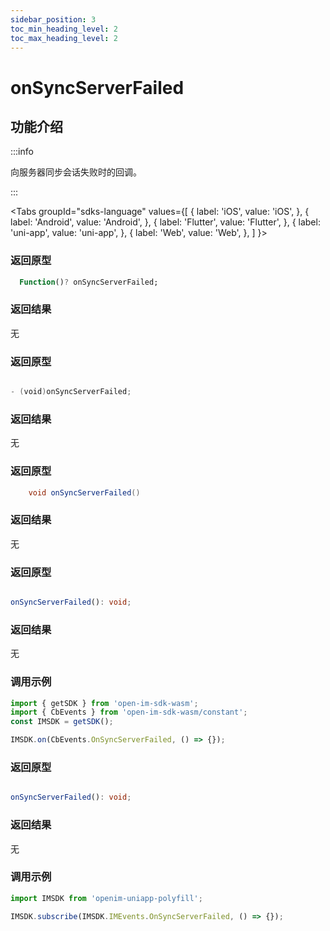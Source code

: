```yaml
---
sidebar_position: 3
toc_min_heading_level: 2
toc_max_heading_level: 2
---
```


# onSyncServerFailed

## 功能介绍

:::info

向服务器同步会话失败时的回调。

:::

<Tabs
groupId="sdks-language"
values={[
{ label: 'iOS', value: 'iOS', },
{ label: 'Android', value: 'Android', },
{ label: 'Flutter', value: 'Flutter', },
{ label: 'uni-app', value: 'uni-app', },
{ label: 'Web', value: 'Web', },
]
}>

<TabItem value="Flutter">

### 返回原型

```dart showLineNumbers
  Function()? onSyncServerFailed;
```

### 返回结果

无

</TabItem>

<TabItem value="iOS">

### 返回原型

```swift showLineNumbers

- (void)onSyncServerFailed;

```

### 返回结果

无

</TabItem>

<TabItem value="Android">

### 返回原型

```java showLineNumbers
    void onSyncServerFailed()
```

### 返回结果

无


</TabItem>

<TabItem value="Web">

### 返回原型

```ts showLineNumbers

onSyncServerFailed(): void;

```

### 返回结果

无

### 调用示例

```js showLineNumbers
import { getSDK } from 'open-im-sdk-wasm';
import { CbEvents } from 'open-im-sdk-wasm/constant';
const IMSDK = getSDK();

IMSDK.on(CbEvents.OnSyncServerFailed, () => {});
```

</TabItem>

<TabItem value="uni-app">

### 返回原型

```ts showLineNumbers

onSyncServerFailed(): void;

```

### 返回结果

无

### 调用示例

```js showLineNumbers
import IMSDK from 'openim-uniapp-polyfill';

IMSDK.subscribe(IMSDK.IMEvents.OnSyncServerFailed, () => {});
```

</TabItem>

</Tabs>
